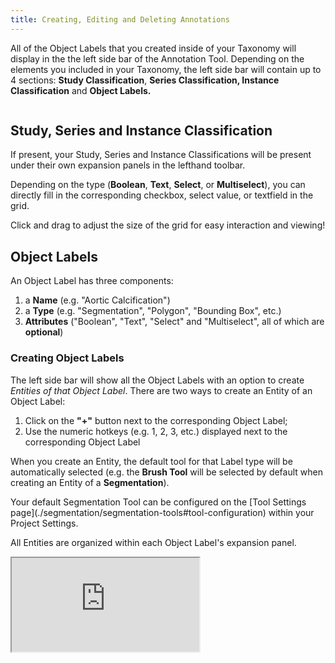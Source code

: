 ```yaml
---
title: Creating, Editing and Deleting Annotations
---
```


All of the Object Labels that you created inside of your Taxonomy will display in the the left side bar of the Annotation Tool. Depending on the elements you included in your Taxonomy, the left side bar will contain up to 4 sections: **Study Classification**, **Series Classification, Instance Classification** and **Object Labels.**

<Frame>
  <img
    src="/assets/images/annotation-and-viewer/left-side-bar.png"
    alt=""
  />
</Frame>

## Study, Series and Instance Classification

If present, your Study, Series and Instance Classifications will be present under their own expansion panels in the lefthand toolbar.&#x20;

Depending on the type (**Boolean**, **Text**, **Select**, or **Multiselect**), you can directly fill in the corresponding checkbox, select value, or textfield in the grid.&#x20;

<Note>
Click and drag to adjust the size of the grid for easy interaction and viewing!
</Note>

<Frame>
  <img src="/assets/images/annotation-and-viewer/grid-size-adjustment.gif" alt="" />
</Frame>

## Object Labels

An Object Label has three components:&#x20;

1. a **Name** (e.g. "Aortic Calcification")
2. a **Type** (e.g. "Segmentation", "Polygon", "Bounding Box", etc.)
3. **Attributes** ("Boolean", "Text", "Select" and "Multiselect", all of which are **optional**)

### Creating Object Labels

The left side bar will show all the Object Labels with an option to create _Entities of that Object Label_. There are two ways to create an Entity of an Object Label:

1. Click on the **"+"** button next to the corresponding Object Label;
2. Use the numeric hotkeys (e.g. 1, 2, 3, etc.) displayed next to the corresponding Object Label&#x20;

When you create an Entity, the default tool for that Label type will be automatically selected (e.g. the **Brush Tool** will be selected by default when creating an Entity of a **Segmentation**).&#x20;

<Check>
Your default Segmentation Tool can be configured on the [Tool Settings page](./segmentation/segmentation-tools#tool-configuration) within your Project Settings.
</Check>

All Entities are organized within each Object Label's expansion panel.

<Frame caption="">
  <iframe className="w-full aspect-video" src="https://www.loom.com/embed/ddf38c93fd5646b9af04f631f368b745?sid=23646aeb-6066-4716-840f-2ec51d1bbe16" alt="" />
</Frame>

When an annotation is created inside of the Annotation Tool, a corresponding `segmentMap` value is also generated to reflect the order in which the annotation was created.&#x20;

In other words, when exporting a Task's annotations, the first annotation created by a labeler will have a `segmentMap` value of "1" in the accompanying JSON file; the second annotation will have a `segmentMap` value of "2", and so on. For more detailed information about how segmentations are mapped, please see our [Format Reference for Exported Annotations](https://docs.redbrickai.com/python-sdk/reference/export-annotation-format#segmentation).

The RedBrick AI SDK also supports both semantic export and exports of binary masks using the [`export_tasks()` SDK method](https://redbrick-sdk.readthedocs.io/en/stable/sdk.html#redbrick.export.Export.export_tasks).&#x20;

***

### Selecting and Editing Object Labels

To edit an Object Label, you must first select it from the left sidebar. Once you select the Entity from the left side bar, the default tool for that label type will be selected automatically, and you can interact with the canvas to apply edits to that Entity.&#x20;

<Note>
When a Object Label Entity is selected, all interactions with the canvas will only modify that particular Entity.
</Note>

***

### Other Object Label Actions

There are several actions available that are designed to make selecting, viewing, and editing Object Labels as easy as possible for labelers and reviewers.

All actions can be accessed by clicking the three-dot menu button on a Label Entity.&#x20;

<Frame>
  <img src="/assets/images/annotation-and-viewer/three-dot-menu.png" alt="" />
</Frame>

#### Editing a Selected Label and Attributes&#x20;

You can quickly swap between existing Labels of the same Type (i.e. all of your Segmentation Object Labels, all of your Polygon Object Labels, all of your Bounding Boxes, etc.) in the right side context panel.&#x20;

To reveal this menu in the right hand Context Panel, either click on the Object Label in the viewport or use the "Edit" label action.&#x20;

With the Context Panel open, you can also add, modify, and delete Attributes for an Object Label.

<Frame caption="">
  <iframe className="w-full aspect-video" src="https://www.loom.com/embed/55eaf5f270a2407788dc99439201bb29?sid=275eb3c4-2091-4c70-804b-133b61495235" alt="" />
</Frame>

You can delete the selected Object Label by using the `delete` / `backspace` hotkey. Alternatively, you can use the Delete Action in the actions dropdown.&#x20;

To delete all Labels, use the shortcut `shift + delete`/`shift + backspace`.&#x20;

<Danger>
The Delete All Labels action **cannot be undone**. Please ensure that you wish to irrecoverably delete the most recent version of all of your labels before using the Delete All Labels action.
</Danger>

Alternatively, you can use the Delete All action in the Object Labels three-dot menu dropdown.&#x20;

#### Hide and Show Labels

You can hide the label you are currently hovering over by using the `h` hotkey. If you are not hovering over a label (either on the canvas or on the left side bar), the `h` hotkey will hide/show the currently selected label.&#x20;

To hide/show all labels use the shortcut `shift + h` or the hide all action in the _Object Labels_ three dot menu dropdown.&#x20;

#### Lock and Unlock Labels

You can lock/unlock the label you are currently hovering over by using the `u` hotkey. If you are not hovering over a label (either on the canvas or in the left side bar), the `u` hotkey will lock/unlock the currently selected label.

To lock/unlock all labels, use the shortcut `shift + u` or the Lock All Action in the Object Labels three-dot menu dropdown.&#x20;

Watch the video below to understand how to prevent/allow the overwriting of annotations.

<Frame caption="">
  <iframe className="w-full aspect-video" src="https://www.loom.com/embed/7daf374f6967429dad43b2962c6ccd8f" alt="" />
</Frame>

Vibrant Mode allows you to temporarily highlight a particular Entity. For example, if you have several small Entities of nodules in a chest CT, you can hover over any particular Entity on the left side bar or on the canvas and use the `v` shortcut to activate Vibrant Mode to highlight that Entity. &#x20;

#### Jump to Label

The Jump to Label Action will change the current slice position to the closest slice position that contains a particular annotation. This is useful for revealing annotations on the canvas.&#x20;

***

### Label Grouping

RedBrick allows users to create logical groups of existing Object Labels, which will all share a common identifier (`group?: string`) in the `tasks.json` file generated upon export.

#### Creating a Label Group

1. With an Object Label selected, press the **Link Label** button or use the `CTRL/CMD+L` hotkey to activate Link Mode.
2. With Link Mode enabled, use `LMB` to select any Object Label in the viewports or the lefthand toolbar to create a Label Group.
3. Repeat as desired.

#### Modifying and Deleting a Label Group

1. Click on the **Delink** button next to any Object Label in a Label Group to remove it from the Label Group.
2. To delete a Label Group, delink all of the Object Labels in the Group.

<Note>
Each Object Label Entity can only be a part of one Label Group!
</Note>

For a brief overview, please see the following video walkthrough:

<Frame caption="">
  <iframe className="w-full aspect-video" src="https://www.loom.com/embed/63ca8bac493942fb9d93affa10765fd8?sid=b51bff18-7cf2-48b1-be07-c82a9cf13823" alt="" />
</Frame>

### Read-only Labels

Read-only labels are special Object Labels that have been uploaded to a Task but cannot be edited.

Optionally, Project & Org Admins can determine which user permission level can remove a label's read-only status in Project Settings -> General Settings. By default, no user can toggle a label's read-only status in the Dashboard and Editor.

In the Editor, read-only labels are represented by a unique "crossed-out pencil" icon.

<Frame caption="A read-only label in the Editor's left sidebar">
  <img src="/assets/images/annotation-and-viewer/read-only-label.png" alt="A read-only label in the Editor's left sidebar" />
</Frame>

#### Uploading Read-only Labels

As with all [annotation imports](/python-sdk/importing-annotations-guide), designating a label as read-only and uploading it to RedBrick must be done programmatically.&#x20;

Please see the following JSON snippet for an example of the relevant code:

```
// example Task

[
  {
    "name": "Task_0001",
    "series": [
      {
        "items": [
          "./file/path/to/image.nii"
        ],
        "segmentations": "./file/path/to/annotation.nii.gz",
        "segmentMap": {
          "1": {
            "category": "Liver",
            "mask": "./file/path/to/annotation.nii.gz",
            "readOnly": true
          }
        }
      }
    ]
  }
]
```

#### Setting Permissions for Read-only Labels

In your [Project Settings](/project-pages/settings-page/home#general-settings) -> General Settings, you can determine which user permission level is required to toggle the read-only status of a Read-only Label.&#x20;

This setting can be configured for each Stage of your Project and allows for the construction of more advanced QA flows.

<Frame caption="Configuring read-only label permissions">
  <img src="/assets/images/annotation-and-viewer/read-only-label-permissions.png" alt="Configuring read-only label permissions" />
</Frame>

* No one - no users can toggle the status of a Read-only Label
* Admin - Project Admins (and higher) can toggle the status of a Read-only Label
* Manager - Project Managers (and higher) can toggle the status of a Read-only Label
* Labeler - Project Members (i.e. all users with access to this Project Stage) can toggle the status of a Read-only Label&#x20;

#### Example QA Flow 1 - Limited Review Stage

<Frame caption="A sample flow utilizing ROL permission levels">
  <img src="/assets/images/annotation-and-viewer/read-only-label-qa-flow-1.png" alt="A sample flow utilizing ROL permission levels" />
</Frame>

Assuming that **all uploaded annotations are set as Read-only Labels**, the following flow would prevent users in the Review Stage from making any edits to annotations in the Review Stage while preserving their ability to accept or reject a Task, leave comments on a Task, etc.

#### Example QA Flow 2 - Iterating over a large dataset

<Frame caption="A sample flow ideal for iterating over a dataset">
  <img src="/assets/images/annotation-and-viewer/read-only-label-qa-flow-2.png" alt="A sample flow ideal for iterating over a dataset" />
</Frame>

The above configuration would allow a team to do the following:

* upload Labels A and B for reference while preventing them from being edited by the annotators
* allow the annotators to generate new annotations (or modify existing ones) for Label C
* allow Admins to correct any labels if inconsistencies are found in the Review Stage

***

## Annotation Version Explorer

RedBrick AI's Version Explorer allows users to reference (and, if necessary, restore) previous versions of their annotations within the Annotation Tool.&#x20;

To reference a previously saved set of annotations, click on the Version Explorer button in the top right corner of the screen. The Version Explorer will then display in the right hand Context Panel., allowing you to access previously saved versions of your annotations.

<Frame>
  <img src="/assets/images/annotation-and-viewer/version-explorer.png" alt="" />
</Frame>

Restoring an older set of annotations will both:

1. Force a save of the most current set of annotations;
2. Duplicate the older version of annotations and create a new version based on that duplicate.

For example, let's say you (a reviewer) open a Task and see that the latest version of a labeler's annotations is **Version 5**, but you'd like to restore **Version 3**. Choosing to restore **Version 3** will immediately create a duplicate of that version, designate it as the most current version (in this case, **Version 6**), and display the labels in the Editor.

Please see the short video tutorial below for a full overview:

<Frame caption="Version Explorer Tutorial">
  <iframe className="w-full aspect-video" src="https://www.loom.com/embed/1962d135c2b843d58e27b42a64fbf219?sid=ddb476d2-b138-42ca-9da4-b895ac70860d" alt="Version Explorer Tutorial" />
</Frame>

&#x20;
